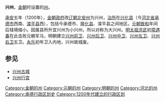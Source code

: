 '''兴州'''，[[金朝|金朝]]时设置的[[州|州]]。

[[承安_(金朝)|承安]]五年（1200年），[[金朝|金朝]][[政府|政府]]改[[辽朝|辽朝]][[北安州|北安州]]为兴州，[[治所|治所]]在[[兴化县_(河北)|兴化县]]（今[[河北省|河北省]][[承德市|承德市]]西南、[[滦平县|滦平县]]西），包括今承德市、[[隆化县|隆化县]]、滦平县之间地区。[[元朝|元朝]][[致和|致和]]年间后辖境缩小。因属县所升宜兴州为小兴州，所以对称为大兴州。[[明太祖|明太祖]][[洪武|洪武]]初[[常遇春|常遇春]]在此击败元朝军马，明朝建立[[兴州前卫|兴州前卫]]、[[兴州后卫|兴州后卫]]、[[兴州中卫|兴州中卫]]、[[兴州左卫|兴州左卫]]、[[兴州右卫|兴州右卫]]五卫。[[永乐|永乐]]初年卫入内地，兴州故城废。

==参见==
*[[兴州古城|兴州古城]]
*[[兴州行宫|兴州行宫]]

{{金朝行政区划|nocat}}
{{元朝行政区划|nocat}}
{{中国古代行政区划小作品}}
[[Category:金朝的州|Category:金朝的州]] 
[[Category:元朝的州|Category:元朝的州]] 
[[Category:明朝的州|Category:明朝的州]] 
[[Category:河北的州|Category:河北的州]]
[[Category:承德行政区划史|Category:承德行政区划史]]
[[Category:1200年代建立的行政区划|Category:1200年代建立的行政区划]]